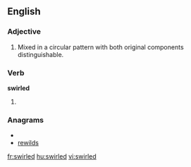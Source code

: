 ==English==

===Adjective===
{{en-adj|-}}

#Mixed in a circular pattern with both original components distinguishable.

===Verb===
'''swirled'''

#{{past of|swirl}}

===Anagrams===
* {{alphagram|deilrsw}}
* [[rewilds#English|rewilds]]

[[fr:swirled]]
[[hu:swirled]]
[[vi:swirled]]